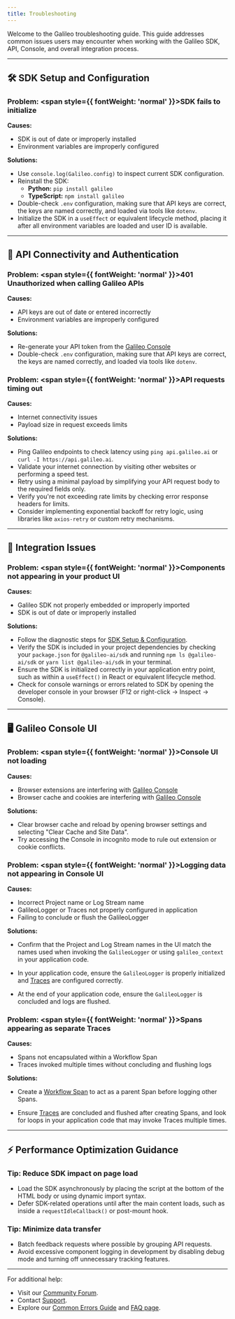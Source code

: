 ```yaml
---
title: Troubleshooting
---
```


Welcome to the Galileo troubleshooting guide. This guide addresses common issues users may encounter when working with the Galileo SDK, API, Console, and overall integration process.

---

## 🛠️ SDK Setup and Configuration

### Problem: <span style={{ fontWeight: 'normal' }}>SDK fails to initialize</span>

**Causes:**

- SDK is out of date or improperly installed
- Environment variables are improperly configured

**Solutions:**

- Use `console.log(Galileo.config)` to inspect current SDK configuration.
- Reinstall the SDK:
    - **Python:** `pip install galileo`
    - **TypeScript:** `npm install galileo`
- Double-check `.env` configuration, making sure that API keys are correct, the keys are named correctly, and loaded via tools like `dotenv`.
- Initialize the SDK in a `useEffect` or equivalent lifecycle method, placing it after all environment variables are loaded and user ID is available.

---

## 🔑 API Connectivity and Authentication

### Problem: <span style={{ fontWeight: 'normal' }}>401 Unauthorized when calling Galileo APIs</span>

**Causes:**

- API keys are out of date or entered incorrectly
- Environment variables are improperly configured

**Solutions:**

- Re-generate your API token from the [Galileo Console](https://app.galileo.ai/settings/api-keys)
- Double-check `.env` configuration, making sure that API keys are correct, the keys are named correctly, and loaded via tools like `dotenv`.

### Problem: <span style={{ fontWeight: 'normal' }}>API requests timing out</span>

**Causes:**

- Internet connectivity issues
- Payload size in request exceeds limits

**Solutions:**

- Ping Galileo endpoints to check latency using `ping api.galileo.ai` or `curl -I https://api.galileo.ai`.
- Validate your internet connection by visiting other websites or performing a speed test.
- Retry using a minimal payload by simplifying your API request body to the required fields only.
- Verify you're not exceeding rate limits by checking error response headers for limits.
- Consider implementing exponential backoff for retry logic, using libraries like `axios-retry` or custom retry mechanisms.

---

## 🔗 Integration Issues

### Problem: <span style={{ fontWeight: 'normal' }}>Components not appearing in your product UI</span>

**Causes:**

- Galileo SDK not properly embedded or improperly imported
- SDK is out of date or improperly installed

**Solutions:**

- Follow the diagnostic steps for [SDK Setup & Configuration](#sdk-setup-and-configuration).
- Verify the SDK is included in your project dependencies by checking your `package.json` for `@galileo-ai/sdk` and running `npm ls @galileo-ai/sdk` or `yarn list @galileo-ai/sdk` in your terminal.
- Ensure the SDK is initialized correctly in your application entry point, such as within a `useEffect()` in React or equivalent lifecycle method.
- Check for console warnings or errors related to SDK by opening the developer console in your browser (F12 or right-click → Inspect → Console).

---

## 🖥️ Galileo Console UI

### Problem: <span style={{ fontWeight: 'normal' }}>Console UI not loading</span>

**Causes:**
- Browser extensions are interfering with [Galileo Console](https://app.galileo.ai)
- Browser cache and cookies are interfering with [Galileo Console](https://app.galileo.ai)

**Solutions:**

- Clear browser cache and reload by opening browser settings and selecting "Clear Cache and Site Data".
- Try accessing the Console in incognito mode to rule out extension or cookie conflicts.

### Problem: <span style={{ fontWeight: 'normal' }}>Logging data not appearing in Console UI</span>

**Causes:**
- Incorrect Project name or Log Stream name
- GalileoLogger or Traces not properly configured in application
- Failing to conclude or flush the GalileoLogger

**Solutions:**
- Confirm that the Project and Log Stream names in the UI match the names used when invoking the `GalileoLogger` or using `galileo_context` in your application code.
    <CodeGroup>
    <SnippetTroubleshooting1 />
    </CodeGroup>

- In your application code, ensure the `GalileoLogger` is properly initialized and [Traces](/concepts/traces) are configured correctly.
    <CodeGroup>
    <SnippetTroubleshooting2 />
    </CodeGroup>

- At the end of your application code, ensure the `GalileoLogger` is concluded and logs are flushed.
    <CodeGroup>
    <SnippetTroubleshooting3 />
    </CodeGroup>

### Problem: <span style={{ fontWeight: 'normal' }}>Spans appearing as separate Traces</span>

**Causes:**
- Spans not encapsulated within a Workflow Span
- Traces invoked multiple times without concluding and flushing logs

**Solutions:**
- Create a [Workflow Span](/concepts/spans) to act as a parent Span before logging other Spans.
    <CodeGroup>
    <SnippetTroubleshooting4 />
    </CodeGroup>

- Ensure [Traces](/concepts/traces) are concluded and flushed after creating Spans, and look for loops in your application code that may invoke Traces multiple times.
    <CodeGroup>
    <SnippetTroubleshooting5 />
    </CodeGroup>
---

## ⚡ Performance Optimization Guidance

### Tip: Reduce SDK impact on page load

- Load the SDK asynchronously by placing the script at the bottom of the HTML body or using dynamic import syntax.
- Defer SDK-related operations until after the main content loads, such as inside a `requestIdleCallback()` or post-mount hook.

### Tip: Minimize data transfer

- Batch feedback requests where possible by grouping API requests.
- Avoid excessive component logging in development by disabling debug mode and turning off unnecessary tracking features.

---

For additional help:
- Visit our [Community Forum](https://community.galileo.ai/).
- Contact [Support](mailto:support@galileo.ai).
- Explore our [Common Errors Guide](/references/faqs/errors) and [FAQ page](/references/faqs/faqs).